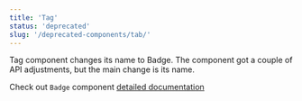 ```yaml
---
title: 'Tag'
status: 'deprecated'
slug: '/deprecated-components/tab/'
---
```


Tag component changes its name to Badge. The component got a couple of API adjustments, but the main change is its name.

Check out `Badge` component [detailed documentation]('./components/badge')

